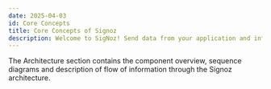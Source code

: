 ```yaml
---
date: 2025-04-03
id: Core Concepts
title: Core Concepts of Signoz
description: Welcome to SigNoz! Send data from your application and infrastructure and get visibility into application performance within minutes.
---
```

The Architecture section contains the component overview, sequence diagrams and description of flow of information through the Signoz architecture.
<DocCardContainer>
<DocCard
    title="📄️ SigNoz Architecture"
    description="Architecture of Signoz"
    href="/docs/overview/core-concepts/architecture"
/>

</DocCardContainer>